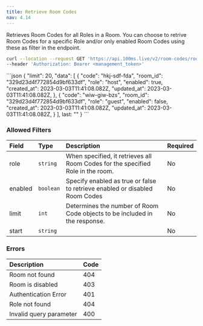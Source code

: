 ```yaml
---
title: Retrieve Room Codes
nav: 4.14
---
```


Retrieves Room Codes for all Roles in a Room. You can choose to retrive Room Codes for a specific Role and/or only enabled Room Codes using these as filter in the endpoint. 

<GetRequest title="https://api.100ms.live/v2/room-codes/room/<room_id>/" />
<Request id="req-comp-0">

```bash
curl --location --request GET 'https://api.100ms.live/v2/room-codes/room/<room_id>/' \
--header 'Authorization: Bearer <management_token>' 
```
</Request>
   
<ResponseBox id="resp-0" status="200 OK">
```json
{
    "limit": 20,
    "data": [
        {
            "code": "hkj-sdf-fda",
            "room_id": "329d23d4f772854d9bf633df",
            "role": "host",
            "enabled": true,
            "created_at": 2023-03-03T11:41:08.082Z,
            "updated_at": 2023-03-03T11:41:08.082Z,
    	},
    	{
    		"code": "wiw-giw-bzs",
    		"room_id": "329d23d4f772854d9bf633df",
    		"role": "guest",
    		"enabled": false,
    		"created_at": 2023-03-03T11:41:08.082Z,
    		"updated_at": 2023-03-03T11:41:08.082Z,
    	}
    ],
    last: ""
}
```

</ResponseBox>    
 
### Allowed Filters  

| Field   | Type     | Description                                                           | Required |
| :----- | :------- | :----------------------------------------------------------------------- | :------- |
| role | `string` | When specified, it retrieves all Room Codes for the specified Role in the room. | No       |
| enabled | `boolean` | Specify enabled as true or false to retrieve enabled or disabled Room Codes | No       |
| limit | `int` | Determines the number of Room Code objects to be included in the response.  | No       |
| start | `string` |  | No       |


 ### Errors
 
 | Description | Code |
 | :--- | :--- |
 | Room not found | 404 |
 | Room is disabled | 403 |
 | Authentication Error | 401 |
 | Role not found | 404 |
 | Invalid query parameter | 400 |
